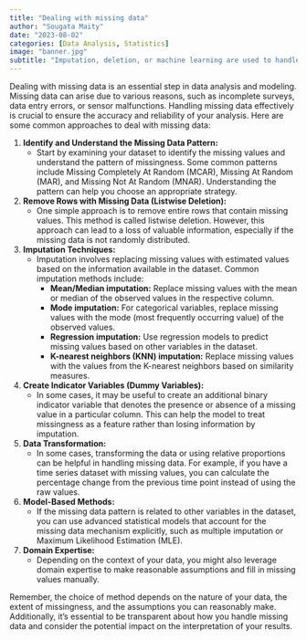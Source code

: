 ```yaml
---
title: "Dealing with missing data"
author: "Sougata Maity"
date: "2023-08-02"
categories: [Data Analysis, Statistics]
image: "banner.jpg"
subtitle: "Imputation, deletion, or machine learning are used to handle missing data, ensuring unbiased and accurate analyses."
---
```



<!-- ```{css, echo = FALSE} -->
<!-- .justify { -->
<!--   text-align: justify !important -->
<!-- } -->
<!-- ``` -->

<!-- ::: {.justify} -->
Dealing with missing data is an essential step in data analysis and modeling. Missing data can arise due to various reasons, such as incomplete surveys, data entry errors, or sensor malfunctions. Handling missing data effectively is crucial to ensure the accuracy and reliability of your analysis. Here are some common approaches to deal with missing data:

1.  **Identify and Understand the Missing Data Pattern:**
    -   Start by examining your dataset to identify the missing values and understand the pattern of missingness. Some common patterns include Missing Completely At Random (MCAR), Missing At Random (MAR), and Missing Not At Random (MNAR). Understanding the pattern can help you choose an appropriate strategy.
2.  **Remove Rows with Missing Data (Listwise Deletion):**
    -   One simple approach is to remove entire rows that contain missing values. This method is called listwise deletion. However, this approach can lead to a loss of valuable information, especially if the missing data is not randomly distributed.
3.  **Imputation Techniques:**
    -   Imputation involves replacing missing values with estimated values based on the information available in the dataset. Common imputation methods include:
        -   **Mean/Median imputation:** Replace missing values with the mean or median of the observed values in the respective column.
        -   **Mode imputation:** For categorical variables, replace missing values with the mode (most frequently occurring value) of the observed values.
        -   **Regression imputation:** Use regression models to predict missing values based on other variables in the dataset.
        -   **K-nearest neighbors (KNN) imputation:** Replace missing values with the values from the K-nearest neighbors based on similarity measures.
4.  **Create Indicator Variables (Dummy Variables):**
    -   In some cases, it may be useful to create an additional binary indicator variable that denotes the presence or absence of a missing value in a particular column. This can help the model to treat missingness as a feature rather than losing information by imputation.
5.  **Data Transformation:**
    -   In some cases, transforming the data or using relative proportions can be helpful in handling missing data. For example, if you have a time series dataset with missing values, you can calculate the percentage change from the previous time point instead of using the raw values.
6.  **Model-Based Methods:**
    -   If the missing data pattern is related to other variables in the dataset, you can use advanced statistical models that account for the missing data mechanism explicitly, such as multiple imputation or Maximum Likelihood Estimation (MLE).
7.  **Domain Expertise:**
    -   Depending on the context of your data, you might also leverage domain expertise to make reasonable assumptions and fill in missing values manually.

Remember, the choice of method depends on the nature of your data, the extent of missingness, and the assumptions you can reasonably make. Additionally, it's essential to be transparent about how you handle missing data and consider the potential impact on the interpretation of your results.

<!-- ::: -->
